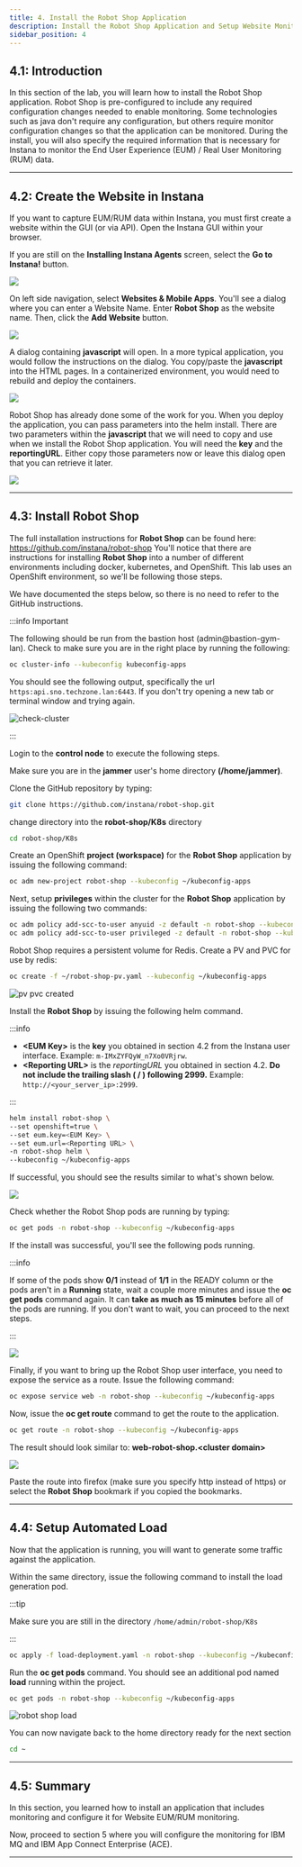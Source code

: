 ```yaml
---
title: 4. Install the Robot Shop Application
description: Install the Robot Shop Application and Setup Website Monitoring
sidebar_position: 4
---
```


## 4.1: Introduction

In this section of the lab, you will learn how to install the Robot Shop
application. Robot Shop is pre-configured to include any required configuration
changes needed to enable monitoring. Some technologies such as java don't
require any configuration, but others require monitor configuration changes so
that the application can be monitored. During the install, you will also specify
the required information that is necessary for Instana to monitor the End User
Experience (EUM) / Real User Monitoring (RUM) data.

---

## 4.2: Create the Website in Instana

If you want to capture EUM/RUM data within Instana, you must first create a
website within the GUI (or via API). Open the Instana GUI within your browser.

If you are still on the **Installing Instana Agents** screen, select the **Go to
Instana!** button.

![](images/go-to-instana.png)

On left side navigation, select **Websites & Mobile Apps**. You'll see a dialog
where you can enter a Website Name. Enter **Robot Shop** as the website name.
Then, click the **Add Website** button.

![](images/addWebsite.png)

A dialog containing **javascript** will open. In a more typical application, you
would follow the instructions on the dialog. You copy/paste the **javascript**
into the HTML pages. In a containerized environment, you would need to rebuild
and deploy the containers.

![](images/websiteConfig2.png)

Robot Shop has already done some of the work for you. When you deploy the
application, you can pass parameters into the helm install. There are two
parameters within the **javascript** that we will need to copy and use when we
install the Robot Shop application. You will need the **key** and the
**reportingURL**. Either copy those parameters now or leave this dialog open
that you can retrieve it later.

![](images/websiteConfig.png)

---

## 4.3: Install Robot Shop

The full installation instructions for **Robot Shop** can be found here:
https://github.com/instana/robot-shop You'll notice that there are instructions
for installing **Robot Shop** into a number of different environments including
docker, kubernetes, and OpenShift. This lab uses an OpenShift environment, so
we'll be following those steps.

We have documented the steps below, so there is no need to refer to the GitHub
instructions.

:::info Important

The following should be run from the bastion host (admin@bastion-gym-lan). Check
to make sure you are in the right place by running the following:

```sh
oc cluster-info --kubeconfig kubeconfig-apps
```

You should see the following output, specifically the url
`https:api.sno.techzone.lan:6443`. If you don't try opening a new tab or
terminal window and trying again.

![check-cluster](images/check-cluster.png)

:::

Login to the **control node** to execute the following steps.

Make sure you are in the **jammer** user's home directory **(/home/jammer)**.

Clone the GitHub repository by typing:

```sh
git clone https://github.com/instana/robot-shop.git
```

change directory into the **robot-shop/K8s** directory

```sh
cd robot-shop/K8s
```

Create an OpenShift **project (workspace)** for the **Robot Shop** application
by issuing the following command:

```sh
oc adm new-project robot-shop --kubeconfig ~/kubeconfig-apps
```

Next, setup **privileges** within the cluster for the **Robot Shop** application
by issuing the following two commands:

```sh
oc adm policy add-scc-to-user anyuid -z default -n robot-shop --kubeconfig ~/kubeconfig-apps
oc adm policy add-scc-to-user privileged -z default -n robot-shop --kubeconfig ~/kubeconfig-apps
```

Robot Shop requires a persistent volume for Redis. Create a PV and PVC for use
by redis:

```sh
oc create -f ~/robot-shop-pv.yaml --kubeconfig ~/kubeconfig-apps
```

![pv pvc created](images/pv-pvc-created.png)

Install the **Robot Shop** by issuing the following helm command.

:::info

- **<EUM Key\>** is the **key** you obtained in section 4.2 from the Instana
  user interface. Example: `m-IMxZYFQyW_n7Xo0VRjrw`.
- **<Reporting URL\>** is the _reportingURL_ you obtained in section 4.2. **Do
  not include the trailing slash ( / ) following 2999.** Example:
  `http://<your_server_ip>:2999`.

:::

```sh
helm install robot-shop \
--set openshift=true \
--set eum.key=<EUM Key> \
--set eum.url=<Reporting URL> \
-n robot-shop helm \
--kubeconfig ~/kubeconfig-apps
```

If successful, you should see the results similar to what's shown below.

![](images/robot-shop-helm-install.png)

Check whether the Robot Shop pods are running by typing:

```sh
oc get pods -n robot-shop --kubeconfig ~/kubeconfig-apps
```

If the install was successful, you'll see the following pods running.

:::info

If some of the pods show **0/1** instead of **1/1** in the READY column or the
pods aren't in a **Running** state, wait a couple more minutes and issue the
**oc get pods** command again. It can **take as much as 15 minutes** before all
of the pods are running. If you don't want to wait, you can proceed to the next
steps.

:::

![](images/robot-shop-success-pods.png)

Finally, if you want to bring up the Robot Shop user interface, you need to
expose the service as a route. Issue the following command:

```sh
oc expose service web -n robot-shop --kubeconfig ~/kubeconfig-apps
```

Now, issue the **oc get route** command to get the route to the application.

```sh
oc get route -n robot-shop --kubeconfig ~/kubeconfig-apps
```

The result should look similar to: **web-robot-shop.<cluster domain\>**

![](images/expose-robot-shop.png)

Paste the route into firefox (make sure you specify http instead of https) or
select the **Robot Shop** bookmark if you copied the bookmarks.

---

## 4.4: Setup Automated Load

Now that the application is running, you will want to generate some traffic
against the application.

Within the same directory, issue the following command to install the load
generation pod.

:::tip

Make sure you are still in the directory `/home/admin/robot-shop/K8s`

:::

```sh
oc apply -f load-deployment.yaml -n robot-shop --kubeconfig ~/kubeconfig-apps
```

Run the **oc get pods** command. You should see an additional pod named **load**
running within the project.

```sh
oc get pods -n robot-shop --kubeconfig ~/kubeconfig-apps
```

![robot shop load](images/robot-shop-load.png)

You can now navigate back to the home directory ready for the next section

```sh
cd ~
```

---

## 4.5: Summary

In this section, you learned how to install an application that includes
monitoring and configure it for Website EUM/RUM monitoring.

Now, proceed to section 5 where you will configure the monitoring for IBM MQ and
IBM App Connect Enterprise (ACE).

---
